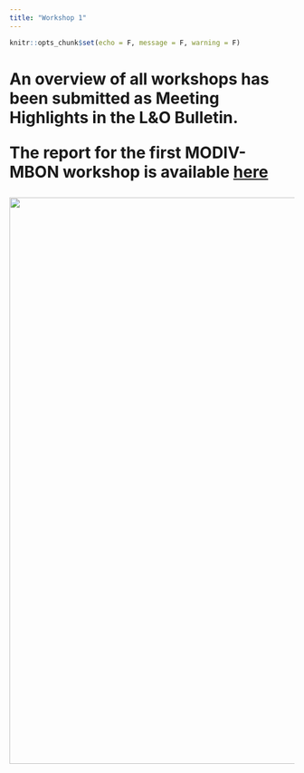 ```yaml
---
title: "Workshop 1"
---
```


```r
knitr::opts_chunk$set(echo = F, message = F, warning = F)
```
<body>

<h1>
An overview of all workshops has been submitted as Meeting Highlights in the L&O Bulletin.

The report for the first MODIV-MBON workshop is available
[here](MBON_MODIV_workshop_report.pdf)

<img src="images/workshop_report.PNG" width="1000px"/>

<h1>

</body>
